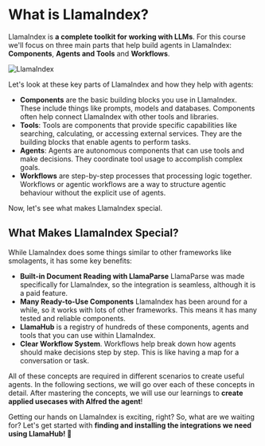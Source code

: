 # What is LlamaIndex?

LlamaIndex is **a complete toolkit for working with LLMs**. For this course we'll focus on three main parts that help build agents in LlamaIndex: **Components**, **Agents and Tools** and **Workflows**.

![LlamaIndex](https://huggingface.co/datasets/agents-course/course-images/resolve/main/en/unit2/llama-index.png)

Let's look at these key parts of LlamaIndex and how they help with agents:

- **Components** are the basic building blocks you use in LlamaIndex. These include things like prompts, models and databases. Components often help connect LlamaIndex with other tools and libraries.
- **Tools**: Tools are components that provide specific capabilities like searching, calculating, or accessing external services. They are the building blocks that enable agents to perform tasks.
- **Agents**: Agents are autonomous components that can use tools and make decisions. They coordinate tool usage to accomplish complex goals.
- **Workflows** are step-by-step processes that processing logic together. Workflows or agentic workflows are a way to structure agentic behaviour without the explicit use of agents.

Now, let's see what makes LlamaIndex special.

## What Makes LlamaIndex Special?

While LlamaIndex does some things similar to other frameworks like smolagents, it has some key benefits:

- **Built-in Document Reading with LlamaParse** LlamaParse was made specifically for LlamaIndex, so the integration is seamless, although it is a paid feature.
- **Many Ready-to-Use Components** LlamaIndex has been around for a while, so it works with lots of other frameworks. This means it has many tested and reliable components.
- **LlamaHub** is a registry of hundreds of these components, agents and tools that you can use within LlamaIndex.
- **Clear Workflow System**. Workflows help break down how agents should make decisions step by step. This is like having a map for a conversation or task.

All of these concepts are required in different scenarios to create useful agents.
In the following sections, we will go over each of these concepts in detail.
After mastering the concepts, we will use our learnings to **create applied usecases with Alfred the agent**!

Getting our hands on LlamaIndex is exciting, right? So, what are we waiting for? Let's get started with **finding and installing the integrations we need using LlamaHub! 🚀**